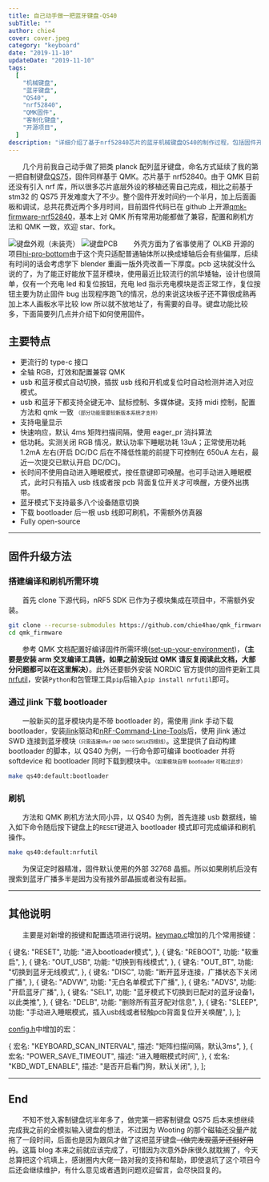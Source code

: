 ```yaml
---
title: 自己动手做一把蓝牙键盘-QS40
subTitle: ""
author: chie4
cover: cover.jpeg
category: "keyboard"
date: "2019-11-10"
updateDate: "2019-11-10"
tags:
  [
    "机械键盘",
    "蓝牙键盘",
    "QS40",
    "nrf52840",
    "QMK固件",
    "客制化键盘",
    "开源项目",
  ]
description: "详细介绍了基于nrf52840芯片的蓝牙机械键盘QS40的制作过程，包括固件开发、PCB设计、功能特点以及固件升级方法等内容。"
---
```


&emsp;&emsp;几个月前我自己动手做了把类 planck 配列蓝牙键盘，命名方式延续了我的第一把自制键盘[QS75](https://github.com/chie4hao/qs75)，固件同样基于 QMK。芯片基于 nrf52840。由于 QMK 目前还没有引入 nrf 库，所以很多芯片底层外设的移植还需自己完成，相比之前基于 stm32 的 QS75 开发难度大了不少。整个固件开发时间约一个半月，加上后面画板和调试，总共花费近两个多月时间，目前固件代码已在 github 上开源[qmk-firmware-nrf52840](https://github.com/chie4hao/qmk_firmware_nrf52840)，基本上对 QMK 所有常用功能都做了兼容，配置和刷机方法和 QMK 一致，欢迎 star、fork。

![键盘外观（未装壳）](./2.jpg)
![键盘PCB](./1.png)
&emsp;&emsp;外壳方面为了省事使用了 OLKB 开源的项目[hi-pro-bottom](https://github.com/olkb/olkb_parts/blob/master/planck/hi-pro-bottom.stl)由于这个壳只适配普通轴体所以换成矮轴后会有些偏厚，后续有时间的话会考虑学下 blender 重画一版外壳改善一下厚度。pcb 这块就没什么说的了，为了能正好能放下蓝牙模块，使用最近比较流行的凯华矮轴，设计也很简单，仅有一个充电 led 和复位按钮，充电 led 指示充电模块是否正常工作，复位按钮主要为防止固件 bug 出现程序跑飞的情况，总的来说这块板子还不算很成熟再加上本人画板水平比较 low 所以就不放地址了，有需要的自寻。键盘功能比较多，下面简要列几点并介绍下如何使用固件。

## 主要特点

- 更流行的 type-c 接口
- 全轴 RGB，灯效和配置兼容 QMK
- usb 和蓝牙模式自动切换，插拔 usb 线和开机或复位时自动检测并进入对应模式。
- usb 和蓝牙下都支持全键无冲、鼠标控制、多媒体键。支持 midi 控制，配置方法和 qmk 一致
  <font size="1">（部分功能需要较新版本系统才支持）</font>
- 支持电量显示
- 快速响应，默认 4ms 矩阵扫描间隔，使用 eager_pr 消抖算法
- 低功耗。实测关闭 RGB 情况，默认功率下睡眠功耗 13uA；正常使用功耗 1.2mA 左右(开启 DC/DC 后在不降低性能的前提下可控制在 650uA 左右，最近一次提交已默认开启 DC/DC)。
- 长时间不使用自动进入睡眠模式，按任意键即可唤醒。也可手动进入睡眠模式，此时只有插入 usb 线或者按 pcb 背面复位开关才可唤醒，方便外出携带。
- 蓝牙模式下支持最多八个设备随意切换
- 下载 bootloader 后一根 usb 线即可刷机，不需额外仿真器
- Fully open-source

---

## 固件升级方法

### 搭建编译和刷机所需环境

&emsp;&emsp;首先 clone 下源代码，nRF5 SDK 已作为子模块集成在项目中，不需额外安装。

```bash
git clone --recurse-submodules https://github.com/chie4hao/qmk_firmware_nrf52840.git
cd qmk_firmware
```

&emsp;&emsp;参考 QMK 文档配置好编译固件所需环境([set-up-your-environment](https://docs.qmk.fm/#/newbs_getting_started?id=set-up-your-environment))，**（主要是安装 arm 交叉编译工具链，如果之前没玩过 QMK 请反复阅读此文档，大部分问题都可以在这里解决）**。此外还要额外安装 NORDIC 官方提供的固件更新工具[nrfutil](https://github.com/NordicSemiconductor/pc-nrfutil)，安装`Python`和包管理工具`pip`后输入`pip install nrfutil`即可。

### 通过 jlink 下载 bootloader

&emsp;&emsp;一般新买的蓝牙模块内是不带 bootloader 的，需使用 jlink 手动下载 bootloader，安装[jlink](https://www.segger.com/products/debug-probes/j-link/models/j-link-base/)驱动和[nRF-Command-Line-Tools](https://www.nordicsemi.com/Software-and-tools/Development-Tools/nRF-Command-Line-Tools)后，使用 jlink 通过 SWD 连接到蓝牙模块<font size="1">（只需连接`VRef` `GND` `SWDIO` `SWCLK`四根线）</font>。这里提供了自动构建 bootloader 的脚本，以 QS40 为例，一行命令即可编译 bootloader 并将 softdevice 和 bootloader 同时下载到模块中。<font size="1">（如果模块自带 bootloader 可略过此步）</font>

```bash
make qs40:default:bootloader
```

### 刷机

&emsp;&emsp;方法和 QMK 刷机方法大同小异，以 QS40 为例，首先连接 usb 数据线，输入如下命令随后按下键盘上的`RESET`键进入 bootloader 模式即可完成编译和刷机操作。

```bash
make qs40:default:nrfutil
```

&emsp;&emsp;为保证定时器精准，固件默认使用的外部 32768 晶振。所以如果刷机后没有搜索到蓝牙广播多半是因为没有接外部晶振或者没有起振。

---

## 其他说明

&emsp;&emsp;主要是对新增的按键和配置选项进行说明。[keymap.c](https://github.com/chie4hao/qmk_firmware_nrf52840/blob/master/keyboards/qs40/keymaps/default/keymap.c)增加的几个常用按键：

  {
    键名: "RESET",
    功能: "进入bootloader模式",
  },
  {
    键名: "REBOOT",
    功能: "软重启",
  },
  {
    键名: "OUT_USB",
    功能: "切换到有线模式",
  },
  {
    键名: "OUT_BT",
    功能: "切换到蓝牙无线模式",
  },
  {
    键名: "DISC",
    功能: "断开蓝牙连接，广播状态下关闭广播",
  },
  {
    键名: "ADVW",
    功能: "无白名单模式下广播",
  },
  {
    键名: "ADVS",
    功能: "开启蓝牙广播",
  },
  {
    键名: "SEL1",
    功能: "蓝牙模式下切换到已配对的蓝牙设备1，以此类推",
  },
  {
    键名: "DELB",
    功能: "删除所有蓝牙配对信息",
  },
  {
    键名: "SLEEP",
    功能: "手动进入睡眠模式，插入usb线或者轻触pcb背面复位开关唤醒",
  },
];

<CustomTable data={keyMapData} />

[config.h](https://github.com/chie4hao/qmk_firmware_nrf52840/blob/master/keyboards/qs40/keymaps/default/config.h)中增加的宏：

  {
    宏名: "KEYBOARD_SCAN_INTERVAL",
    描述: "矩阵扫描间隔，默认3ms",
  },
  {
    宏名: "POWER_SAVE_TIMEOUT",
    描述: "进入睡眠模式时间",
  },
  {
    宏名: "KBD_WDT_ENABLE",
    描述: "是否开启看门狗，默认关闭",
  },
];

<CustomTable data={configData} />

---

## End

&emsp;&emsp;不知不觉入客制键盘坑半年多了，做完第一把客制键盘 QS75 后本来想继续完成我之前的全模拟输入键盘的想法，不过因为 Wooting 的那个磁轴还没量产就拖了一段时间，后面也是因为跟风才做了这把蓝牙键盘~~（做完发现蓝牙还挺好用的~~。这篇 blog 本来之前就应该完成了，可惜因为次意外卧床很久就耽搁了，今天总算把这个坑填上，感谢圈内大佬一路对我的支持和帮助，即使退坑了这个项目今后还会继续维护，有什么意见或者遇到问题欢迎留言，会尽快回复的。
